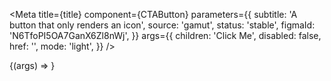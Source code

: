 

<Meta
  title={title}
  component={CTAButton}
  parameters={{
    subtitle: 'A button that only renders an icon',
    source: 'gamut',
    status: 'stable',
    figmaId: 'N6TfoPI5OA7GanX6Zl8nWj',
  }}
  args={{
    children: 'Click Me',
    disabled: false,
    href: '',
    mode: 'light',
  }}
/>

<Canvas>
  <Story name="CTAButton">{(args) => <CTAButton {...args} />}</Story>
</Canvas>

<PropsTable story="CTAButton" />
